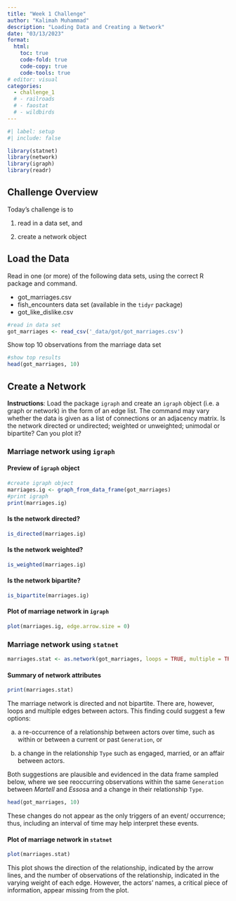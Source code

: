 ---
title: "Week 1 Challenge"
author: "Kalimah Muhammad"
description: "Loading Data and Creating a Network"
date: "03/13/2023"
format:
  html:
    toc: true
    code-fold: true
    code-copy: true
    code-tools: true
# editor: visual
categories: 
  - challenge_1
  # - railroads
  # - faostat
  # - wildbirds
---

```{r}
#| label: setup
#| include: false
```

```{r, include=FALSE}
library(statnet)
library(network)
library(igraph) 
library(readr)
```

## Challenge Overview

Today's challenge is to

1)  read in a data set, and

2)  create a network object

## Load the Data

Read in one (or more) of the following data sets, using the correct R package and command.

-   got_marriages.csv
-   fish_encounters data set (available in the `tidyr` package)
-   got_like_dislike.csv

```{r, results='hide'}
#read in data set
got_marriages <- read_csv('_data/got/got_marriages.csv')
```

Show top 10 observations from the marriage data set

```{r}
#show top results
head(got_marriages, 10)
```

## Create a Network

**Instructions**: Load the package `igraph` and create an `igraph` object (i.e. a graph or network) in the form of an edge list. The command may vary whether the data is given as a list of connections or an adjacency matrix. Is the network directed or undirected; weighted or unweighted; unimodal or bipartite? Can you plot it?

### Marriage network using `igraph`

#### Preview of `igraph` object

```{r}
#create igraph object
marriages.ig <- graph_from_data_frame(got_marriages)
#print igraph
print(marriages.ig)
```

#### Is the network directed?

```{r}
is_directed(marriages.ig)
```

#### Is the network weighted?

```{r}
is_weighted(marriages.ig)
```

#### Is the network bipartite?

```{r}
is_bipartite(marriages.ig)
```

#### Plot of marriage network in `igraph`

```{r}
plot(marriages.ig, edge.arrow.size = 0)
```

### Marriage network using `statnet`

```{r}
marriages.stat <- as.network(got_marriages, loops = TRUE, multiple = TRUE)
```

#### Summary of network attributes

```{r}
print(marriages.stat)
```

The marriage network is directed and not bipartite. There are, however, loops and multiple edges between actors. This finding could suggest a few options:

a)  a re-occurrence of a relationship between actors over time, such as within or between a current or past `Generation`, or

b) a change in the relationship `Type` such as engaged, married, or an affair between actors.

Both suggestions are plausible and evidenced in the data frame sampled below, where we see reoccurring observations within the same `Generation` between *Martell* and *Essos*a and a change in their relationship `Type`.

```{r}
head(got_marriages, 10)
```

These changes do not appear as the only triggers of an event/ occurrence; thus, including an interval of time may help interpret these events.

#### Plot of marriage network in `statnet`

```{r}
plot(marriages.stat)
```

This plot shows the direction of the relationship, indicated by the arrow lines, and the number of observations of the relationship, indicated in the varying weight of each edge. However, the actors' names, a critical piece of information, appear missing from the plot.
